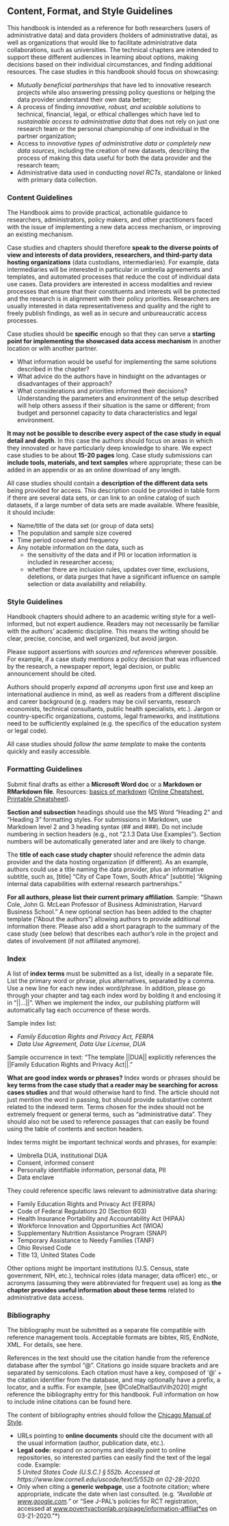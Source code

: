 ## Content, Format, and Style Guidelines {-}

This handbook is intended as a reference for both researchers (users of administrative data) and data providers (holders of administrative data), as well as organizations that would like to facilitate administrative data collaborations, such as universities. The technical chapters are intended to support these different audiences in learning about options, making decisions based on their individual circumstances, and finding additional resources. The case studies in this handbook should focus on showcasing:

- *Mutually beneficial partnerships* that have led to innovative research projects while also answering pressing policy questions or helping the data provider understand their own data better;
- A process of finding *innovative, robust, and scalable solutions* to technical, financial, legal, or ethical challenges which have led to *sustainable access to administrative data* that does not rely on just one research team or the personal championship of one individual in the partner organization;
- Access to *innovative types of administrative data or completely new data sources*, including the creation of new datasets, describing the process of making this data useful for both the data provider and the research team;
- Administrative data used in conducting *novel RCTs*, standalone or linked with primary data collection.

### Content Guidelines {-}

The Handbook aims to provide practical, actionable guidance to researchers, administrators, policy makers, and other practitioners faced with the issue of implementing a new data access mechanism, or improving an existing mechanism.

Case studies and chapters should therefore **speak to the diverse points of view and interests of data providers, researchers, and third-party data hosting organizations** (data custodians, intermediaries). For example, data intermediaries will be interested in particular in umbrella agreements and templates, and automated processes that reduce the cost of individual data use cases. Data providers are interested in access modalities and review processes that ensure that their constituents and interests will be protected and the research is in alignment with their policy priorities. Researchers are usually interested in data representativeness and quality and the right to freely publish findings, as well as in secure and unbureaucratic access processes.

Case studies should be **specific** enough so that they can serve a **starting point for implementing the showcased data access mechanism** in another location or with another partner. 

- What information would be useful for implementing the same solutions described in the chapter? 
- What advice do the authors have in hindsight on the advantages or disadvantages of their approach? 
- What considerations and priorities informed their decisions? Understanding the parameters and environment of the setup described will help others assess if their situation is the same or different; from budget and personnel capacity to data characteristics and legal environment.

**It may not be possible to describe every aspect of the case study in equal detail and depth**. In this case the authors should focus on areas in which they innovated or have particularly deep knowledge to share. We expect case studies to be about **15-20 pages** long. Case study submissions can **include tools, materials, and text samples** where appropriate; these can be added in an appendix or as an online download of any length.

All case studies should contain a **description of the different data sets** being provided for access. This description could be provided in table form if there are several data sets, or can link to an online catalog of such datasets, if a large number of data sets are made available. Where feasible, it should include:

- Name/title of the data set (or group of data sets)
- The population and sample size covered
- Time period covered and frequency 
- Any notable information on the data, such as 
	- the sensitivity of the data and if PII or location information is included in researcher access; 
	- whether there are inclusion rules, updates over time, exclusions, deletions, or data purges that have a significant influence on sample selection or data availability and reliability.

### Style Guidelines {-}

Handbook chapters should adhere to an academic writing style for a well-informed, but not expert audience. Readers may not necessarily be familiar with the authors’ academic discipline. This means the writing should be clear, precise, concise, and well organized, but avoid jargon.

Please support assertions with *sources and references* wherever possible. For example, if a case study mentions a policy decision that was influenced by the research, a newspaper report, legal decision, or public announcement should be cited.

Authors should properly *expand all acronyms* upon first use and keep an international audience in mind, as well as readers from a different discipline and career background (e.g. readers may be civil servants, research economists, technical consultants, public health specialists, etc.). Jargon or country-specific organizations, customs, legal frameworks, and institutions need to be sufficiently explained (e.g. the specifics of the education system or legal code).

All case studies should *follow the same template* to make the contents quickly and easily accessible.

### Formatting Guidelines {-}

Submit final drafts as either a **Microsoft Word doc** or a **Markdown or RMarkdown file**. Resources: [basics of markdown]( https://github.com/labordynamicsinstitute/replicability-training/blob/master/TrainingCurriculum/Basics_of_Markdown.md) ([Online Cheatsheet](https://github.com/adam-p/markdown-here/wiki/Markdown-Cheatsheet#html), [Printable Cheatsheet](https://guides.github.com/pdfs/markdown-cheatsheet-online.pdf)).

**Section and subsection** headings should use the MS Word “Heading 2” and “Heading 3” formatting styles. For submissions in Markdown, use Markdown level 2 and 3 heading syntax (## and ###). Do not include numbering in section headers (e.g., not “2.1.3 Data Use Examples”). Section numbers will be automatically generated later and are likely to change.

The **title of each case study chapter** should reference the admin data provider and the data hosting organization (if different). As an example, authors could use a title naming the data provider, plus an informative subtitle, such as, [title] “City of Cape Town, South Africa” [subtitle] “Aligning internal data capabilities with external research partnerships.”

**For all authors, please list their current primary affiliation**. Sample: “Shawn Cole, John G. McLean Professor of Business Administration, Harvard Business School.” A new optional section has been added to the chapter template ("About the authors") allowing authors to provide additional information there. Please also add a short paragraph to the summary of the case study (see below) that describes each author’s role in the project and dates of involvement (if not affiliated anymore).

### Index {-}

A list of **index terms** must be submitted as a list, ideally in a separate file. List the primary word or phrase, plus alternatives, separated by a comma. Use a new line for each new index word/phrase. In addition, please go through your chapter and tag each index word by bolding it and enclosing it in  “||…||”. When we implement the index, our publishing platform will automatically tag each occurrence of these words.

Sample index list:

- *Family Education Rights and Privacy Act, FERPA*
- *Data Use Agreement, Data Use License, DUA*

Sample occurrence in text: “The template ||DUA|| explicitly references the ||Family Education Rights and Privacy Act||.”

**What are good index words or phrases?** Index words or phrases should be **key terms from the case study that a reader may be searching for across cases studies** and that would otherwise hard to find. The article should not just mention the word in passing, but should provide substantive content related to the indexed term. Terms chosen for the index should not be extremely frequent or general terms, such as “administrative data”. They should also not be used to reference passages that can easily be found using the table of contents and section headers.

Index terms might be important technical words and phrases, for example:

- Umbrella DUA, institutional DUA
- Consent, informed consent
- Personally identifiable information, personal data, PII
- Data enclave

They could reference specific laws relevant to administrative data sharing:

- Family Education Rights and Privacy Act (FERPA) 
- Code of Federal Regulations 20 (Section 603)
- Health Insurance Portability and Accountability Act (HIPAA)
- Workforce Innovation and Opportunities Act (WIOA)
- Supplementary Nutrition Assistance Program (SNAP)
- Temporary Assistance to Needy Families (TANF)
- Ohio Revised Code
- Title 13, United States Code

Other options might be important institutions (U.S. Census, state government, NIH, etc.), technical roles (data manager, data officer) etc., or acronyms (assuming they were abbreviated for frequent use) as long as **the chapter provides useful information about these terms** related to administrative data access.

### Bibliography {-}

The bibliography must be submitted as a separate file compatible with reference management tools. Acceptable formats are bibtex, RIS, EndNote, XML. For details, see here.

References in the text should use the citation handle from the reference database after the symbol “@”. Citations go inside square brackets and are separated by semicolons. Each citation must have a key, composed of ‘@’ + the citation identifier from the database, and may optionally have a prefix, a locator, and a suffix. For example, [see @ColeDhalSautVilh2020] might reference the bibliography entry for this handbook. Full information on how to include inline citations can be found here.

The content of bibliography entries should follow the [Chicago Manual of Style](https://www.chicagomanualofstyle.org/tools_citationguide/citation-guide-2.html).

- URLs pointing to **online documents** should cite the document with all the usual information (author, publication date, etc.).
- **Legal code:** expand on acronyms and ideally point to online repositories, so interested parties can easily find the text of the legal code. Example:  
*5 United States Code (U.S.C.) § 552b. Accessed at*  
*https://www.law.cornell.edu/uscode/text/5/552b on 02-28-2020.*
- Only when citing a **generic webpage**, use a footnote citation; where appropriate, indicate the date when last consulted. (e.g. *“Available at [www.google.com](http://www.google.com/).”* or “See J-PAL’s policies for RCT registration, accessed at [www.povertyactionlab.org/page/information-affiliat*es](http://www.povertyactionlab.org/page/information-affiliates) on 03-21-2020.”*)
